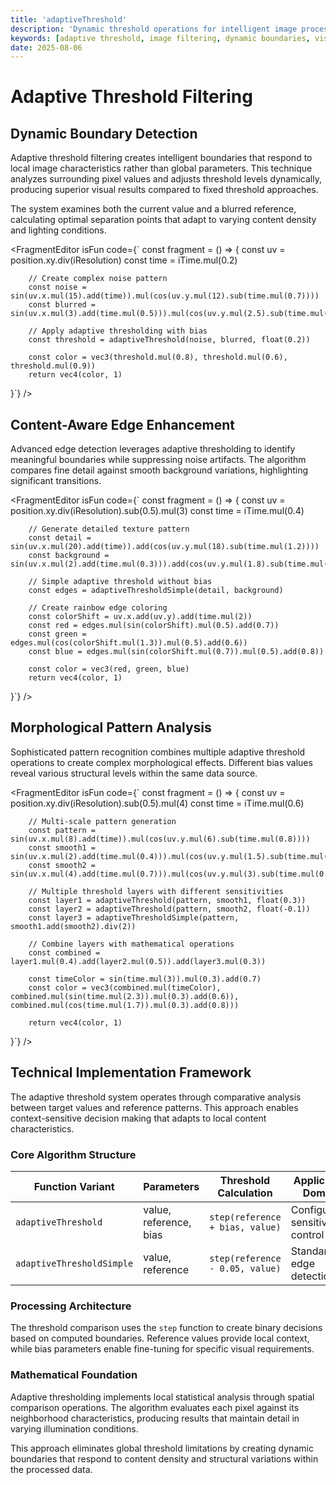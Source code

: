 ```yaml
---
title: 'adaptiveThreshold'
description: 'Dynamic threshold operations for intelligent image processing and visual effect creation'
keywords: [adaptive threshold, image filtering, dynamic boundaries, visual processing, threshold detection]
date: 2025-08-06
---
```



# Adaptive Threshold Filtering

## Dynamic Boundary Detection

Adaptive threshold filtering creates intelligent boundaries that respond to local image characteristics rather than global parameters. This technique analyzes surrounding pixel values and adjusts threshold levels dynamically, producing superior visual results compared to fixed threshold approaches.

The system examines both the current value and a blurred reference, calculating optimal separation points that adapt to varying content density and lighting conditions.

<FragmentEditor
        isFun
        code={`
const fragment = () => {
        const uv = position.xy.div(iResolution)
        const time = iTime.mul(0.2)

        // Create complex noise pattern
        const noise = sin(uv.x.mul(15).add(time)).mul(cos(uv.y.mul(12).sub(time.mul(0.7))))
        const blurred = sin(uv.x.mul(3).add(time.mul(0.5))).mul(cos(uv.y.mul(2.5).sub(time.mul(0.3))))

        // Apply adaptive thresholding with bias
        const threshold = adaptiveThreshold(noise, blurred, float(0.2))

        const color = vec3(threshold.mul(0.8), threshold.mul(0.6), threshold.mul(0.9))
        return vec4(color, 1)

}`}
/>

## Content-Aware Edge Enhancement

Advanced edge detection leverages adaptive thresholding to identify meaningful boundaries while suppressing noise artifacts. The algorithm compares fine detail against smooth background variations, highlighting significant transitions.

<FragmentEditor
        isFun
        code={`
const fragment = () => {
        const uv = position.xy.div(iResolution).sub(0.5).mul(3)
        const time = iTime.mul(0.4)

        // Generate detailed texture pattern
        const detail = sin(uv.x.mul(20).add(time)).add(cos(uv.y.mul(18).sub(time.mul(1.2))))
        const background = sin(uv.x.mul(2).add(time.mul(0.3))).add(cos(uv.y.mul(1.8).sub(time.mul(0.7))))

        // Simple adaptive threshold without bias
        const edges = adaptiveThresholdSimple(detail, background)

        // Create rainbow edge coloring
        const colorShift = uv.x.add(uv.y).add(time.mul(2))
        const red = edges.mul(sin(colorShift).mul(0.5).add(0.7))
        const green = edges.mul(cos(colorShift.mul(1.3)).mul(0.5).add(0.6))
        const blue = edges.mul(sin(colorShift.mul(0.7)).mul(0.5).add(0.8))

        const color = vec3(red, green, blue)
        return vec4(color, 1)

}`}
/>

## Morphological Pattern Analysis

Sophisticated pattern recognition combines multiple adaptive threshold operations to create complex morphological effects. Different bias values reveal various structural levels within the same data source.

<FragmentEditor
        isFun
        code={`
const fragment = () => {
        const uv = position.xy.div(iResolution).sub(0.5).mul(4)
        const time = iTime.mul(0.6)

        // Multi-scale pattern generation
        const pattern = sin(uv.x.mul(8).add(time)).mul(cos(uv.y.mul(6).sub(time.mul(0.8))))
        const smooth1 = sin(uv.x.mul(2).add(time.mul(0.4))).mul(cos(uv.y.mul(1.5).sub(time.mul(0.5))))
        const smooth2 = sin(uv.x.mul(4).add(time.mul(0.7))).mul(cos(uv.y.mul(3).sub(time.mul(0.9))))

        // Multiple threshold layers with different sensitivities
        const layer1 = adaptiveThreshold(pattern, smooth1, float(0.3))
        const layer2 = adaptiveThreshold(pattern, smooth2, float(-0.1))
        const layer3 = adaptiveThresholdSimple(pattern, smooth1.add(smooth2).div(2))

        // Combine layers with mathematical operations
        const combined = layer1.mul(0.4).add(layer2.mul(0.5)).add(layer3.mul(0.3))

        const timeColor = sin(time.mul(3)).mul(0.3).add(0.7)
        const color = vec3(combined.mul(timeColor), combined.mul(sin(time.mul(2.3)).mul(0.3).add(0.6)), combined.mul(cos(time.mul(1.7)).mul(0.3).add(0.8)))

        return vec4(color, 1)

}`}
/>

## Technical Implementation Framework

The adaptive threshold system operates through comparative analysis between target values and reference patterns. This approach enables context-sensitive decision making that adapts to local content characteristics.

### Core Algorithm Structure

| Function Variant          | Parameters             | Threshold Calculation           | Application Domain               |
| ------------------------- | ---------------------- | ------------------------------- | -------------------------------- |
| `adaptiveThreshold`       | value, reference, bias | `step(reference + bias, value)` | Configurable sensitivity control |
| `adaptiveThresholdSimple` | value, reference       | `step(reference - 0.05, value)` | Standard edge detection          |

### Processing Architecture

The threshold comparison uses the `step` function to create binary decisions based on computed boundaries. Reference values provide local context, while bias parameters enable fine-tuning for specific visual requirements.

### Mathematical Foundation

Adaptive thresholding implements local statistical analysis through spatial comparison operations. The algorithm evaluates each pixel against its neighborhood characteristics, producing results that maintain detail in varying illumination conditions.

This approach eliminates global threshold limitations by creating dynamic boundaries that respond to content density and structural variations within the processed data.

